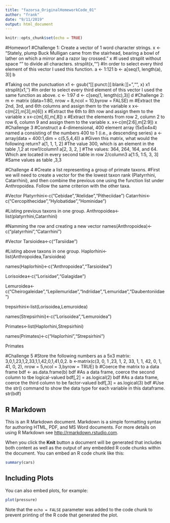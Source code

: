 ```yaml
---
title: "fazorsa_OriginalHomeworkCode_01"
author: "frank"
date: "9/11/2019"
output: html_document
---
```


```r
knitr::opts_chunk$set(echo = TRUE)
```
#Homewor1
#Challenge 1: Create a vector of 1 word character strings.
x <- "Stately, plump Buck Mulligan came from the stairhead, bearing a bowl of lather on which a mirror and a razor lay crossed."
x
#I used strsplit without space "" to divide all characters.
strsplit(x,"")
#In order to select every third element of this vector I used this function.
a <- 1:121
b <- a[seq(1, length(a), 3)]
b

#Taking out the punctuation
x1 <- gsub("[[:punct:][:blank:]]+","", x)
x1
strsplit(x1,'')
#In order to select every third element of this vector I used the same function as above.
c <- 1:97
d <- c[seq(1, length(c),3)]
d
#Challenge 2: 
m <- matrix (data=1:80, nrow = 8,ncol = 10,byrow = FALSE)
m
#Extract the 2nd, 3rd, and 6th columns and assign them to the variable x
x<-c(m[2],m[3],m[6])
x
#Extract the 6th to 8th row and assign them to the variable x
x<-c(m[,6],m[,8])
x
#Extract the elements from row 2, column 2 to row 6, column 9 and assign them to the variable x.
x<-c(m[2:6],m[2:9])
x
#Challenge 3
#Construct a 4-dimensional, 400 element array (5x5x4x4) named a consisting of the numbers 400 to 1 (i.e., a descending series)
a <- array(data = 400:1,dim = c(5,5,4,4))
a
#Given this matrix, what would the following return?
a[1, 1, 1, 2]
#The value 300, which is an element in the table ,1,2 at row1/column1
a[2, 3, 2, ]
#The values: 364, 264, 164, and 64. Which are located in every second table in row 2/column3
a[1:5, 1:5, 3, 3]
#Same values as table ,3,3

#Challenge 4
#Create a list representing a group of primate taxons. 
#First we will need to create a vector for the the lowest taxon rank (Platyrrhini, Catarrhini), and then combine the previous one using the function list under Anthropoidea. Follow the same criterion with the other taxa.

#Vector
Platyrrhini<-c("Cebidae","Atelidae","Pitheciidae")
Catarrhini<-c("Cercopithecidae","Hylobatidae","Hominidae")

#Listing previous taxons in one group.
Anthropoidea<-list(platyrrhini,Catarrhini)

#Namming the row and creating a new vector
names(Anthropoidea)<-c("platyrrhini","Catarrhini")

#Vector
Tarsioidea<-c("Tarsiidae")

#Listing above taxons in one group.
Haplorhini<-list(Anthropoidea,Tarsioidea)

names(Haplorhini)<-c("Anthropoidea","Tarsioidea")

Lorisoidea<-c("Lorisidae","Galagidae")

Lemuroidea<-c("Cheirogaleidae","Lepilemuridae","Indriidae","Lemuridae","Daubentoniidae")

trepsirhini<-list(Lorisoidea,Lemuroidea)

names(Strepsirhini)<-c("Lorisoidea","Lemuroidea")

Primates<-list(Haplorhini,Strepsirhini)

names(Primates)<-c("Haplorhini","Strepsirhini")

Primates

#Challenge 5
#Store the following numbers as a 5x3 matrix: 3,0,1,23,1,2,33,1,1,42,0,1,41,0,2.
b <-matrix(c(3, 0, 1 ,23, 1, 2, 33, 1, 1, 42, 0, 1, 41, 0, 2), nrow = 5,ncol = 3,byrow = TRUE)
b
#Coerce the matrix to a data frame
bdf <- as.data.frame(b)
bdf
#As a data frame, coerce the second column to tbe logical-valued
bdf[,2] = as.logical(2)
bdf
#As a data frame, coerce the third column to be factor-valued
bdf[,3] = as.logical(3)
bdf
#Use the str() command to show the data type for each variable in this dataframe.
str(bdf)


## R Markdown

This is an R Markdown document. Markdown is a simple formatting syntax for authoring HTML, PDF, and MS Word documents. For more details on using R Markdown see <http://rmarkdown.rstudio.com>.

When you click the **Knit** button a document will be generated that includes both content as well as the output of any embedded R code chunks within the document. You can embed an R code chunk like this:

```r
summary(cars)
```

## Including Plots

You can also embed plots, for example:

```r
plot(pressure)
```

Note that the `echo = FALSE` parameter was added to the code chunk to prevent printing of the R code that generated the plot.
